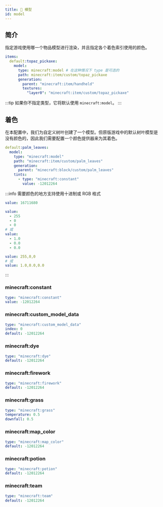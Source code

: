 ```yaml
---
title: 📐 模型
id: model
---
```



## 简介

<UrlCard
  url="https://zh.minecraft.wiki/w/物品模型映射#model"
  title="📐 模型"
/>

指定游戏使用哪一个物品模型进行渲染，并且指定各个着色索引使用的颜色。

```yaml
items:
  default:topaz_pickaxe:
    model:
      type: minecraft:model # 在这种情况下 type 是可选的
      path: minecraft:item/custom/topaz_pickaxe
      generation:
        parent: "minecraft:item/handheld"
        textures:
          "layer0": "minecraft:item/custom/topaz_pickaxe"
```

:::tip
如果你不指定类型，它将默认使用 `minecraft:model`。
:::

## 着色

在本配置中，我们为自定义树叶创建了一个模型。但原版游戏中的默认树叶模型是没有颜色的，因此我们需要配置一个颜色提供器来为其着色。

```yaml
default:palm_leaves:
  model:
    type: "minecraft:model"
    path: "minecraft:item/custom/palm_leaves"
    generation:
      parent: "minecraft:block/custom/palm_leaves"
    tints:
      - type: "minecraft:constant"
        value: -12012264
```

<UrlCard
  url="https://zh.minecraft.wiki/w/物品模型映射#model"
  title="🎨 着色"
/>

:::info
需要颜色的地方支持使用十进制或 RGB 格式

```yaml
value: 16711680
```

```yaml
value:
  - 255
  - 0
  - 0
# 或
value:
  - 1.0
  - 0.0
  - 0.0
```

```yaml
value: 255,0,0
# 或
value: 1.0,0.0,0.0
```
:::

### minecraft\:constant

```yaml
type: "minecraft:constant"
value: -12012264
```

### minecraft:custom\_model\_data

```yaml
type: "minecraft:custom_model_data"
index: 0
default: -12012264
```

### minecraft\:dye

```yaml
type: "minecraft:dye"
default: -12012264
```

### minecraft\:firework

```yaml
type: "minecraft:firework"
default: -12012264
```

### minecraft\:grass

```yaml
type: "minecraft:grass"
temperature: 0.5
downfall: 0.5
```

### minecraft:map\_color

```yaml
type: "minecraft:map_color"
default: -12012264
```

### minecraft\:potion

```yaml
type: "minecraft:potion"
default: -12012264
```

### minecraft\:team

```yaml
type: "minecraft:team"
default: -12012264
```